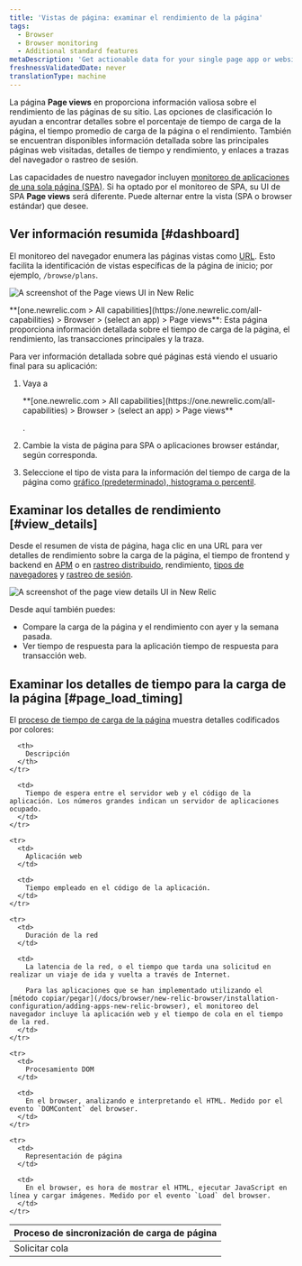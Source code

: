 ```yaml
---
title: 'Vistas de página: examinar el rendimiento de la página'
tags:
  - Browser
  - Browser monitoring
  - Additional standard features
metaDescription: 'Get actionable data for your single page app or website''s performance, timing, throughput, page loads, and more with our Page views UI for browser monitoring.'
freshnessValidatedDate: never
translationType: machine
---
```


La página <DNT>**Page views**</DNT> en <InlinePopover type="browser"/>proporciona información valiosa sobre el rendimiento de las páginas de su sitio. Las opciones de clasificación lo ayudan a encontrar detalles sobre el porcentaje de tiempo de carga de la página, el tiempo promedio de carga de la página o el rendimiento. También se encuentran disponibles información detallada sobre las principales páginas web visitadas, detalles de tiempo y rendimiento, y enlaces a trazas del navegador o rastreo de sesión.

Las capacidades de nuestro navegador incluyen [monitoreo de aplicaciones de una sola página (SPA)](/docs/browser/single-page-app-monitoring/get-started/welcome-single-page-app-monitoring). Si ha optado por el monitoreo de SPA, su UI de SPA <DNT>**Page views**</DNT> será diferente. Puede alternar entre la vista (SPA o browser estándar) que desee.

## Ver información resumida [#dashboard]

El monitoreo del navegador enumera las páginas vistas como [URL](/docs/browser/new-relic-browser/getting-started/url-whitelists-grouping-browser-metrics). Esto facilita la identificación de vistas específicas de la página de inicio; por ejemplo, `/browse/plans`.

<img
  title="Page views UI overview"
  alt="A screenshot of the Page views UI in New Relic"
  src="/images/browser_screenshot-full_pageviews-overview.webp"
/>

<figcaption>
  <DNT>**[one.newrelic.com > All capabilities](https://one.newrelic.com/all-capabilities) > Browser > (select an app) > Page views**</DNT>: Esta página proporciona información detallada sobre el tiempo de carga de la página, el rendimiento, las transacciones principales y la traza.
</figcaption>

Para ver información detallada sobre qué páginas está viendo el usuario final para su aplicación:

1. Vaya a

   <DNT>
     **[one.newrelic.com > All capabilities](https://one.newrelic.com/all-capabilities) > Browser > (select an app) > Page views**
   </DNT>

   .

2. Cambie la vista de página para SPA o aplicaciones browser estándar, según corresponda.

3. Seleccione el tipo de vista para la información del tiempo de carga de la página como [gráfico (predeterminado), histograma o percentil](/docs/apm/apm-ui-pages/monitoring/response-time-chart-types-apm-browser/).

## Examinar los detalles de rendimiento [#view_details]

Desde el resumen de vista de página, haga clic en una URL para ver detalles de rendimiento sobre la carga de la página, el tiempo de frontend y backend en [APM](/docs/apm/apm-ui-pages/features/request-queuing-tracking-front-end-time/) o en [rastreo distribuido](/docs/distributed-tracing/ui-data/understand-use-distributed-tracing-ui), rendimiento, [tipos de navegadores](/docs/browser/new-relic-browser/additional-standard-features/browsers-problem-patterns-type-or-platform) y [rastreo de sesión](/docs/browser/browser-monitoring/browser-pro-features/session-traces-explore-webpages-life-cycle).

<img
  title="Page view details"
  alt="A screenshot of the page view details UI in New Relic"
  src="/images/browser_screenshot-full_page-load-performance.webp"
/>

Desde aquí también puedes:

* Compare la carga de la página y el rendimiento con ayer y la semana pasada.
* Ver tiempo de respuesta para la aplicación tiempo de respuesta para transacción web.

## Examinar los detalles de tiempo para la carga de la página [#page_load_timing]

El [proceso de tiempo de carga de la página](/docs/browser/new-relic-browser/page-load-timing-resources/page-load-timing-process) muestra detalles codificados por colores:

<table>
  <thead>
    <tr>
      <th style={{ width: "200px" }}>
        Proceso de sincronización de carga de página
      </th>

      <th>
        Descripción
      </th>
    </tr>
  </thead>

  <tbody>
    <tr>
      <td>
        Solicitar cola
      </td>

      <td>
        Tiempo de espera entre el servidor web y el código de la aplicación. Los números grandes indican un servidor de aplicaciones ocupado.
      </td>
    </tr>

    <tr>
      <td>
        Aplicación web
      </td>

      <td>
        Tiempo empleado en el código de la aplicación.
      </td>
    </tr>

    <tr>
      <td>
        Duración de la red
      </td>

      <td>
        La latencia de la red, o el tiempo que tarda una solicitud en realizar un viaje de ida y vuelta a través de Internet.

        Para las aplicaciones que se han implementado utilizando el [método copiar/pegar](/docs/browser/new-relic-browser/installation-configuration/adding-apps-new-relic-browser), el monitoreo del navegador incluye la aplicación web y el tiempo de cola en el tiempo de la red.
      </td>
    </tr>

    <tr>
      <td>
        Procesamiento DOM
      </td>

      <td>
        En el browser, analizando e interpretando el HTML. Medido por el evento `DOMContent` del browser.
      </td>
    </tr>

    <tr>
      <td>
        Representación de página
      </td>

      <td>
        En el browser, es hora de mostrar el HTML, ejecutar JavaScript en línea y cargar imágenes. Medido por el evento `Load` del browser.
      </td>
    </tr>
  </tbody>
</table>
